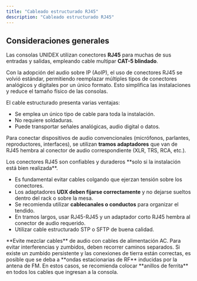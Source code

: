 ```yaml
---
title: "Cableado estructurado RJ45"
description: "Cableado estructurado RJ45"
---
```


## Consideraciones generales

Las consolas UNIDEX utilizan conectores **RJ45** para muchas de sus entradas y salidas, empleando cable multipar **CAT-5 blindado**.

Con la adopción del audio sobre IP (AoIP), el uso de conectores RJ45 se volvió estándar, permitiendo reemplazar múltiples tipos de conectores analógicos y digitales por un único formato. Esto simplifica las instalaciones y reduce el tamaño físico de las consolas.

El cable estructurado presenta varias ventajas:

- Se emplea un único tipo de cable para toda la instalación.
- No requiere soldaduras.
- Puede transportar señales analógicas, audio digital o datos.

Para conectar dispositivos de audio convencionales (micrófonos, parlantes, reproductores, interfaces), se utilizan **tramos adaptadores** que van de RJ45 hembra al conector de audio correspondiente (XLR, TRS, RCA, etc.).

<Warning>
  Los conectores RJ45 son confiables y duraderos **solo si la instalación está bien realizada**.

  - Es fundamental evitar cables colgando que ejerzan tensión sobre los conectores.
  - Los adaptadores **UDX deben fijarse correctamente** y no dejarse sueltos dentro del rack o sobre la mesa.
  - Se recomienda utilizar **cablecanales o conductos** para organizar el tendido.
  - En tramos largos, usar RJ45-RJ45 y un adaptador corto RJ45 hembra al conector de audio requerido.
  - Utilizar cable estructurado STP o SFTP de buena calidad.
</Warning>

<Warning>
  **Evite mezclar cables** de audio con cables de alimentación AC. Para evitar interferencias y zumbidos, deben recorrer caminos separados.
</Warning>

<Warning>
  Si existe un zumbido persistente y las conexiones de tierra están correctas, es posible que se deba a **ondas estacionarias de RF** inducidas por la antena de FM. En estos casos, se recomienda colocar **anillos de ferrita** en todos los cables que ingresan a la consola.
</Warning>